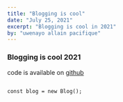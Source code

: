 ```yaml
---
title: "Blogging is cool"
date: "July 25, 2021"
excerpt: "Blogging is cool in 2021"
by: "uwenayo allain pacifique"
---
```


### Blogging is cool 2021

code is available on [github](https://github.com/uwenayoallain)

```jsx:jsx

const blog = new Blog();

```
